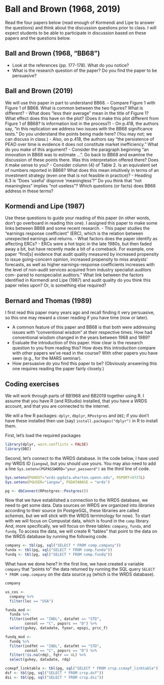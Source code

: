 # Ball and Brown (1968, 2019) {#bb1968}

Read the four papers below (read enough of Kormendi and Lipe to answer the questions) and think about the discussion questions prior to class. I will expect students to be able to participate in discussion based on these papers and the questions below.

## Ball and Brown (1968, "BB68")
<!--- How does this paper compare with FFJR (Class 1)? Do you think this is better or worse in terms of writing? How would you contrast these papers in terms of style?
-->
-	Look at the references (pp. 177-178). What do you notice?
-	What is the research question of the paper? Do you find the paper to be persuasive?

## Ball and Brown (2019)
We will use this paper in part to understand BB68.
-	Compare Figure 1 with Figure 1 of BB68. What is common between the two figures? What is different?
-	What does “less their average” mean in the title of Figure 1? What effect does this have on the plot? (Does it make this plot different from Figure 1 of BB68? Is information lost in the process?)
-	On p.418, the authors say, “in this replication we address two issues with the BB68 significance tests.” Do you understand the points being made here? (You may not; we can discuss in class.)
-	Also, on p.418, the authors say “the persistence of PEAD over time is evidence it does not constitute market inefficiency.” What do you make of this argument?
-	Consider the paragraph beginning “an innovation in BB68 was to estimate …”. Go back to BB68 and examine the discussion of these points there. Was this interpretation offered there? Does it make sense to you?
-	Consider column (4) of Table 2. Is an equivalent set of numbers reported in BB68? What does this mean intuitively in terms of an investment strategy (even one that is not feasible in practice)?
-	Heading 6.3 is “Does ‘useful’ disprove ‘meaningless’?” Do you think that “not meaningless” implies “not useless”? Which questions (or facts) does BB68 address in these terms?

## Kormendi and Lipe (1987)
Use these questions to guide your reading of this paper (in other words, don’t go overboard in  reading this one). I assigned this paper to make some links between BB68 and some recent research.
-	This paper studies the “earnings response coefficient” (ERC), which is the relation between unexpected earnings and returns.
-	What factors does the paper identify as affecting ERCs?
-	ERCs were a hot topic in the late 1980s, but then faded away a bit, but have recently made a bit of a comeback. For example, one paper “find[s] evidence that audit quality measured by increased propensity to issue going-concern opinion, increased propensity to miss analysts’ forecasts, as well as higher earnings-response coefficients increases with the level of non-audit services acquired from industry specialist auditors com- pared to nonspecialist auditors.” What link between the factors identified in Kormendi and Lipe (1987) and audit quality do you think this paper relies upon? Or, is something else required?

## Bernard and Thomas (1989)
I first read this paper many years ago and recall finding it very persuasive, so this one may reward a closer reading if you have time (now or later).

-	A common feature of this paper and BB68 is that both were addressing issues with “conventional wisdom” at their respective times. How had conventional wisdom changed in the years between 1968 and 1989?
-	Evaluate the introduction of this paper. How clear is the research question to you from reading this? How does this introduction compare with other papers we’ve read in the course? With other papers you have seen (e.g., for the MARS seminar).
-	How persuasive do you find this paper to be? (Obviously answering this one requires reading the paper fairly closely.)

## Coding exercises

We will work through parts of BB1968 and BB2019 together using R. 
I assume that you have R (and RStudio) installed, that you have a WRDS account, and that you are connected to the internet.

We will a few R packages: `dplyr`, `dbplyr`, `RPostgres` and `DBI`; if you don't have these installed then use (say) `install.packages("dplyr")` in R to install them.

First, let's load the required packages

```r
library(dplyr, warn.conflicts = FALSE)
library(DBI)
```


Second, let's connect to the WRDS database. 
In the code below, I have used *my* WRDS ID (`iangow`), but you should use yours.
You may also need to add a line `Sys.setenv(PGPASSWORD="your_password")` as the third line of code.

```r
Sys.setenv(PGHOST="wrds-pgdata.wharton.upenn.edu", PGPORT=9737L)
Sys.setenv(PGUSER="iangow", PGDATABASE = "wrds")

pg <- dbConnect(RPostgres::Postgres())
```

Now that we have established a connection to the WRDS database, we need to get some data.
Data sources on WRDS are organized into *libraries* according to their source (in PostgreSQL, these libraries are called *schemas*, but we will stick with the WRDS terminology for now). 
To start with we will focus on Compustat data, which is found in the `comp` library.
And, more specifically, we will focus on three tables: `company`, `funda`, and `fundq`.
To access the data, we will create R "tables" that point to the data on the WRDS database by running the following code.

```r
company <- tbl(pg, sql("SELECT * FROM comp.company"))
funda <- tbl(pg, sql("SELECT * FROM comp.funda"))
fundq <- tbl(pg, sql("SELECT * FROM comp.fundq"))
```

What have we done here?
In the first line, we have created a variable `company` that "points to" the data returned by running the SQL query `SELECT * FROM comp.company` on the data source `pg` (which is the WRDS database).

```r
company
```

```r
us_cos <-
  company %>%
  filter(loc == "USA")

funda_mod <-
  funda %>%
  filter(indfmt == "INDL", datafmt == "STD",
         consol == "C", popsrc == "D") %>%
  select(gvkey, datadate, fyear, epspi, prcc_f)

fundq_mod <-
  fundq %>%
  filter(indfmt == "INDL", datafmt == "STD",
         consol == "C", popsrc == "D") %>%
  filter(!is.na(rdq), fqtr == 4L) %>%
  select(gvkey, datadate, rdq)

ccmxpf_linktable <- tbl(pg, sql("SELECT * FROM crsp.ccmxpf_linktable"))
dsf <- tbl(pg, sql("SELECT * FROM crsp.dsf"))
dsi <- tbl(pg, sql("SELECT * FROM crsp.dsi"))
```
